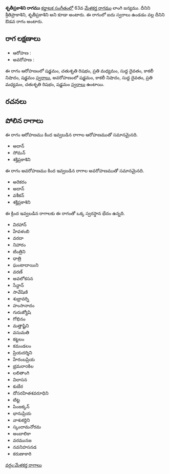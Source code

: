 {{Infobox ragam
	| name          	= శృతీప్రకాశిని
	| synonym	    	= శ్రీతిప్రాకాశిని, శృతీప్రకాశిని
	| mela          	= 
	| chakra        	= 
	| janaka        	= 
	| type          	= ఔడవ
	| arohanam      	= {{svaraC|S|R2|M2|D1|N3|S'}} 
	| avarohanam    	= {{svaraC|S'|N3|D1|M2|R2|S}}
	| jeeva         	=
	| chhaya        	=
	| nyasa         	=
	| vishesha      	= 
	| equivalent  		= 
}}
{{కర్ణాటక సంగీత రాగాలు}}
'''శృతీప్రకాశిని రాగము''' [[కర్ణాటక సంగీతం]]లో 63వ [[మేళకర్త రాగము]] లాంగి జన్యము. దీనిని శ్రీతిప్రాకాశిని, శృతీప్రకాశిని అని కూడా అంటారు. ఈ రాగంలో ఐదు స్వరాలు ఉండడం వల్ల దీనిని ఔడవ రాగం అంటారు.


==రాగ లక్షణాలు==


* ఆరోహణ : {{svaraC|S|R2|M2|D1|N3|S'}} 
* అవరోహణ : {{svaraC|S'|N3|D1|M2|R2|S}}

ఈ రాగం ఆరోహణంలో షడ్జమం, చతుశృతి రిషభం, ప్రతి మధ్యమం, సుద్ద దైవతం, కాకలీ నిషాదం, షడ్జమం [[స్వరాలు]], అవరోహణంలో షడ్జమం, కాకలీ నిషాదం, సుద్ద దైవతం, ప్రతి మధ్యమం, చతుశృతి రిషభం, షడ్జమం [[స్వరాలు]] ఉంటాయి.

==రచనలు==



==పోలిన రాగాలు==
ఈ రాగం ఆరోహణము కింద ఇవ్వబడిన రాగాల ఆరోహణముతో సమానమైనది.
* అదాన్
* సోమన్
* శక్తిప్రకాశిని

ఈ రాగం అవరోహణము కింద ఇవ్వబడిన రాగాల అవరోహణముతో సమానమైనది.
* అరెకరం
* అదాన్
* వశీకన్
* శక్తిప్రకాశిని

ఈ క్రింద ఇవ్వబడిన రాగాలకు ఈ రాగంతో ఒక్క స్వరస్థాన భేదం ఉన్నది.
* విరహాన్
* హేవళంబి
* వరదా
* నిహారం
* టింత్రిని
* ధాత్రి
* ఘంటాదాయిని
* వరణ్
* అవలోకసన
* సేన్దాన్
* సావేషిణి
* శుభ్రావర్ని
* హంసానాదం
* గురుజ్యోషి
* గోభినం
* మత్తాష్టిని
* వసుమతి
* కట్టలం
* కమండలం
* ప్రియదర్శిని
* హేరంబప్రియ
* భ్రమరాoకిల
* లలితాంగి
* విలాసన
* కుబేర
* దోసరహితశవరూధిని
* టిట్ట
* పింజక్కన్
* భానుప్రియ
* వాశుకర్దిని
* స్కందామనోరమ
* అంబాలికా
* వరమునజ
* నవనిహసనడ
* కరుణాకారి



[[వర్గం:మేళకర్త రాగాలు]]